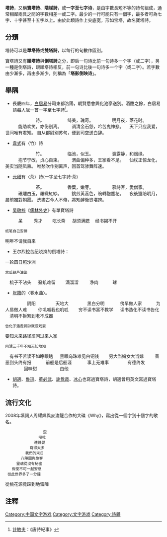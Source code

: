 {{NOT|塔斯曼尼亞}}
'''塔詩'''，又稱'''寶塔詩'''、'''階梯詩'''，或'''一字至七字诗'''，是由字數長短不等的詩句組成，通常相鄰兩具之間的字數相差一或二字。最少的一行可能只有一個字，最多者可為七字、十字甚至十五字以上。由於此類詩作上尖底宽，形如宝塔，故名寶塔詩。
== 分類 ==
塔詩可以是'''單塔詩'''或'''雙塔詩'''，以每行的句數作區別。

寶塔詩又有'''順塔詩'''與'''倒塔詩'''之分，即后一句诗比前一句诗多一个字（或二字），另一種是倒塔詩，跟順塔詩相反，前一句诗比後一句诗多一个字（或二字）。若字數由少漸多，再由多漸少，則稱為「'''塔影倒映诗'''」。

== 舉隅 ==
*長慶四年，[[白居易|白居易]]分司東都洛陽，朝賢悉會興化池亭送別。酒酣之餘，白居易請每人賦一首一字至七字詩<ref>[[計敏夫|計敏夫]]：《唐詩紀事》</ref>。
<poem>
　　　　　　　诗。
　　　　　绮美，瑰奇。
　　　　明月夜，落花时。
　　　能助欢笑，亦伤别离。
　　调清金石怨，吟苦鬼神悲。
　天下只应我爱，世间唯有君知。
自从都尉别苏句，便到司空送白辞。</poem>

*[[韋式（詩人）|韋式]]有〈竹〉詩
<poem>
　　　　　　　竹。
　　　　　临池，似玉。
　　　　裛露静，和烟绿。
　　　抱节宁改，贞心自束。
　　渭曲偏种多，王家看不足。
　仙杖正惊龙化，美实当随凤熟。
唯愁吹作别离声，回首驾骖舞阵速。</poem>

*[[元稹|元稹]]有〈茶〉詩(一字至七字詩·茶)
<poem>
　　　　　　　茶。
　　　　　香葉，嫩芽。
　　　　慕詩客，愛僧家。
　　　碾雕白玉，羅織紅紗。
　　銚煎黃蕊色，碗轉麴塵花。
　夜後邀陪明月，晨前獨對朝霞。
洗盡古今人不倦，將知醉後豈堪誇。</poem>


*[[吴敬梓|吴敬梓]]《[[儒林外史|儒林外史]]》有單寶塔詩
<poem>
　　　呆
　　 秀才
　　吃长斋
　 胡须满腮
　经书揭不开
 纸笔自己安排
明年不请我自来</poem>

*王尔烈挖苦纪晓岚的倒塔詩：
<poem>
一轮圆日照沙洲
 窝瓜葫芦油篓
　梳子不沾头
　 虱虮难留
　　滴溜溜
　　 净肉
　　　球</poem>

*[[张籍|张籍]]的〈春水曲〉。
<poem>
　　　　　阴阳
　　　　 天地大
　　　　黑白分明
　　　 傍早做人家
　　　为人易做人难
　　 你叽呱我也叽呱
　　穷不读书富不教学
　 读书造化不读书告化
　清明不拆絮到老不成器
 告化子遁走猢狲就没戏耍
要知未来路径须问过来人家
 罔活三千年不知天知地知
　有书不苦读不如睁眼瞎
　 黑眼乌珠难见白铜钱
　　男大当婚女大当嫁
　　 善恶到头终有报
　　　前船是后船涯
　　　 事上无难事
　　　　有德终发
　　　　 回味甜
　　　　　由他
</poem>
*[[胡適|胡適]]、[[魯迅|魯迅]]、[[董必武|董必武]]、[[謝覺哉|謝覺哉]]、[[冰心|冰心]]也寫過寶塔詩，胡適曾用英文寫過寶塔詩。

==  流行文化  ==
2008年填詞人周耀輝與麥浚龍合作的大碟《Why》，寫出從一個字到十個字的歌名。
<poem>
                  歪
                嘔吐
              連體嬰
            寫得太多
          我們的末日
        八陣圖與旅客
      靈魂從沒有秘密
    假使不可一起安息
  從此世界多了一分鐘
從桃花源竟踩到地雷陣
</poem>

==注釋==
<references/>

[[Category:中国文字游戏|Category:中国文字游戏]]
[[Category:文字游戏|Category:文字游戏]]
[[Category:詩體|Category:詩體]]